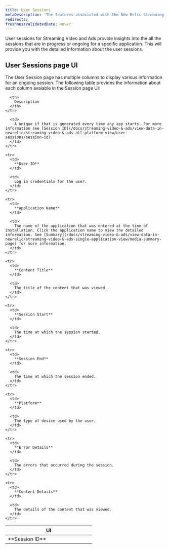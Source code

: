 ```yaml
---
title: User Sessions
metaDescription: 'The features associated with the New Relic Streaming video & ads.'
redirects:
freshnessValidatedDate: never
---
```


User sessions for Streaming Video and Ads provide insights into the all the sessions that are in progress or ongoing for a specific application. This will provide you with the detailed information about the user sessions.

## User Sessions page UI

The User Session page has multiple columns to display various information for an ongoing session. The following table provides the information about each column avaiable in the Session page UI:

<table>
  <thead>
    <tr>
      <th width="50%">
        UI
      </th>

      <th>
        Description
      </th>
    </tr>
  </thead>

  <tbody>
    <tr>
      <td>
        **Session ID**
      </td>

      <td>
        A unique if that is generated every time any app starts. For more information see [Session ID](/docs/streaming-video-&-ads/view-data-in-newrelic/streaming-video-&-ads-all-platform-view/user-sessions/session-id).
      </td>
    </tr>

    <tr>
      <td>
        **User ID**
      </td>

      <td>
        Log in credentials for the user.
      </td>
    </tr>

    <tr>
      <td>
        **Application Name**
      </td>

      <td>
        The name of the application that was entered at the time of installation. Click the application name to view the detailed information. See [Summary](/docs/streaming-video-&-ads/view-data-in-newrelic/streaming-video-&-ads-single-application-view/media-summary-page) for more information.
      </td>
    </tr>

    <tr>
      <td>
        **Content Title**
      </td>

      <td>
        The title of the content that was viewed.
      </td>
    </tr>

    <tr>
      <td>
        **Session Start**
      </td>

      <td>
        The time at which the session started.
      </td>
    </tr>

    <tr>
      <td>
        **Session End**
      </td>

      <td>
        The time at which the session ended.
      </td>
    </tr>

    <tr>
      <td>
        **Platform**
      </td>

      <td>
        The type of device used by the user.
      </td>
    </tr>

    <tr>
      <td>
        **Error Details**
      </td>

      <td>
        The errors that occurred during the session.
      </td>
    </tr>

    <tr>
      <td>
        **Content Details**
      </td>

      <td>
        The details of the content that was viewed.
      </td>
    </tr>

  </tbody>
</table>
